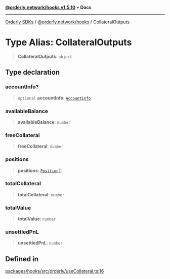 [**@orderly.network/hooks v1.5.10**](/sdks/tech-doc/@orderly.network/hooks/README) • **Docs**

***

[Orderly SDKs](/sdks/tech-doc/packages) / [@orderly.network/hooks](/sdks/tech-doc/@orderly.network/hooks/README) / CollateralOutputs

# Type Alias: CollateralOutputs

> **CollateralOutputs**: `object`

## Type declaration

### accountInfo?

> `optional` **accountInfo**: [`AccountInfo`](/sdks/tech-doc/@orderly.network/types/namespaces/API/interfaces/AccountInfo)

### availableBalance

> **availableBalance**: `number`

### freeCollateral

> **freeCollateral**: `number`

### positions

> **positions**: [`Position`](/sdks/tech-doc/@orderly.network/types/namespaces/API/interfaces/Position)[]

### totalCollateral

> **totalCollateral**: `number`

### totalValue

> **totalValue**: `number`

### unsettledPnL

> **unsettledPnL**: `number`

## Defined in

[packages/hooks/src/orderly/useCollateral.ts:16](https://github.com/OrderlyNetwork/js-sdk/blob/554ae704783e3b83c40bb234a899e8f02987d9b6/packages/hooks/src/orderly/useCollateral.ts#L16)
